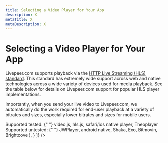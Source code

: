 ```yaml
---
title: Selecting a Video Player for Your App
description: X
metaTitle: X
metaDescription: X
---
```


# Selecting a Video Player for Your App

Livepeer.com supports playback via the [HTTP Live Streaming (HLS) standard](https://en.wikipedia.org/wiki/HTTP_Live_Streaming). This standard has extremely wide support across web and native technologies across a wide variety of devices used for media playback. See the table below for details on Livepeer.com support for popular HLS player implementations.

Importantly, when you send your live video to Livepeer.com, we automatically do the work required for end-user playback at a variety of bitrates and sizes, especially lower bitrates and sizes for mobile users.

<Table
  data={[
    {
      attribute: "Video players",
      notes: (
        <Box>
          <Box css={{ mb: "$2" }}>
            <Box as="span" css={{ fontWeight: 600 }}>
              Supported tested:
            </Box>{" "}
            video.js, hls.js, safari/ios native player, Theoplayer
          </Box>
          <Box>
            <Box as="span" css={{ fontWeight: 600 }}>
              Supported untested:
            </Box>{" "}
            JWPlayer, android native, Shaka, Exo, Bitmovin, Brightcove
          </Box>
        </Box>
      ),
    }
  ]}
/>